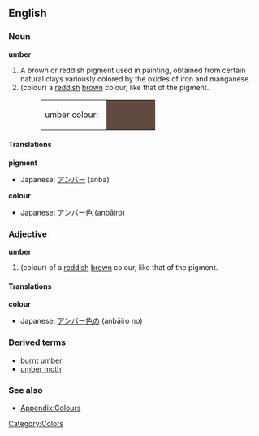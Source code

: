 {{Wikipedia}}
==English==

===Noun===
'''umber'''
#A brown or reddish pigment used in painting, obtained from certain natural clays variously colored by the oxides of iron and manganese.
#(colour) a [[red]]dish [[brown]] colour, like that of the pigment.
#:<table><tr><td>umber colour: &nbsp;</td><td bgcolor="#614B3E" width="80">&nbsp; </td></tr></table>

====Translations====
'''pigment'''
{{top}}
*Japanese: [[アンバー]] (anbā)
{{mid}}
{{bottom}}

'''colour'''
{{top}}
*Japanese: [[アンバー]][[色]] (anbāiro)
{{mid}}
{{bottom}}

===Adjective===
'''umber'''
#(colour) of a [[red]]dish [[brown]] colour, like that of the pigment.

====Translations====
'''colour'''
{{top}}
*Japanese: [[アンバー]][[色]]の (anbāiro no)
{{mid}}
{{bottom}}

===Derived terms===
*[[burnt umber]]
*[[umber moth]]

===See also===
*[[Wiktionary_Appendix:Colours|Appendix:Colours]]

[[Category:Colors]]
